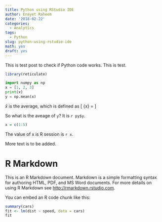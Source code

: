 ```yaml
---
title: Python using RStudio IDE
author: Enayet Raheem
date: '2018-02-22'
categories:
  - Analytics
tags:
  - Python
slug: python-using-rstudio-ide
math: yes
draft: yes
---
```



This is test post to check if Python code works. This is test.

```r
library(reticulate)
```


```python
import numpy as np
x = [1, 2, 3]
print(x)
y = np.mean(x)
```

$\bar{x}$ is the average, which is defined as 
\[
\bar{x} = \frac{\sum x}{n}
\]

So what is the aveage of ```y```? It is ```r py$y```.

```r
x = c(1:5)
```

The value of x is R session is ```r x```.

More text is to be added.


# R Markdown

This is an R Markdown document. Markdown is a simple formatting syntax for authoring HTML, PDF, and MS Word documents. For more details on using R Markdown see <http://rmarkdown.rstudio.com>.

You can embed an R code chunk like this:

```r
summary(cars)
fit <- lm(dist ~ speed, data = cars)
fit
```